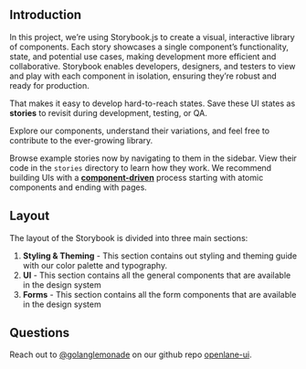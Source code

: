 
<Meta title="Design System/Introduction" />

<Unstyled>
<PageHeading eyebrow="Openlane" heading="Storybook" />
</Unstyled>

## Introduction

In this project, we’re using Storybook.js to create a visual, interactive library of components.
Each story showcases a single component’s functionality, state, and potential use cases, making development more efficient and collaborative.
Storybook enables developers, designers, and testers to view and play with each component in isolation, ensuring they’re robust and ready for production.

That makes it easy to develop hard-to-reach states. Save these UI states as **stories** to revisit during development, testing, or QA.

Explore our components, understand their variations, and feel free to contribute to the ever-growing library.

Browse example stories now by navigating to them in the sidebar.
View their code in the `stories` directory to learn how they work.
We recommend building UIs with a [**component-driven**](https://componentdriven.org) process starting with atomic components and ending with pages.

## Layout

The layout of the Storybook is divided into three main sections:

1. **Styling & Theming** - This section contains out styling and theming guide with our color palette and typography.
1. **UI** - This section contains all the general components that are available in the design system
1. **Forms** - This section contains all the form components that are available in the design system

## Questions

Reach out to [@golanglemonade](https://github.com/golanglemonade) on our github repo [openlane-ui](https://github.com/theopenlane/openlane-ui).
